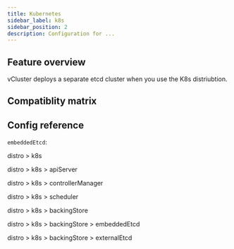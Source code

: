 ```yaml
---
title: Kubernetes
sidebar_label: k8s
sidebar_position: 2
description: Configuration for ...
---
```





## Feature overview

vCluster deploys a separate etcd cluster when you use the K8s distriubtion.

## Compatiblity matrix

<K8sCompat/>

## Config reference

`embeddedEtcd`: <ProLabel/>

distro > k8s
<DistroK8s/>


distro > k8s > apiServer
<DistroContainer/>

distro > k8s > controllerManager
<DistroContainer/>

distro > k8s > scheduler
<DistroContainer/>

distro > k8s > backingStore
<BackingStore/>

distro > k8s > backingStore > embeddedEtcd
<EmbeddedEtcd/>

distro > k8s > backingStore > externalEtcd
<ExternalEtcd/>